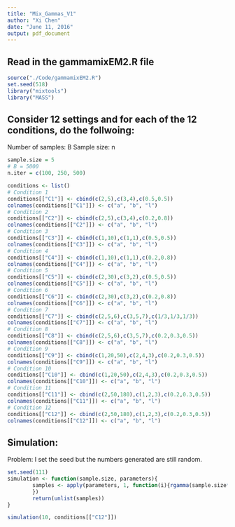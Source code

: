 ```yaml
---
title: "Mix_Gammas_V1"
author: "Xi Chen"
date: "June 11, 2016"
output: pdf_document
---
```

## Read in the gammamixEM2.R file
```r
source("./Code/gammamixEM2.R")
set.seed(518)
library("mixtools")
library("MASS")
```

## Consider 12 settings and for each of the 12 conditions, do the follwoing:
Number of samples: B
Sample size: n

```r
sample.size = 5
# B = 5000
n.iter = c(100, 250, 500)

conditions <- list()
# Condition 1
conditions[["C1"]] <- cbind(c(2,5),c(3,4),c(0.5,0.5))
colnames(conditions[["C1"]]) <- c("a", "b", "l")
# Condition 2
conditions[["C2"]] <- cbind(c(2,5),c(3,4),c(0.2,0.8))
colnames(conditions[["C2"]]) <- c("a", "b", "l")
# Condition 3
conditions[["C3"]] <- cbind(c(1,10),c(1,1),c(0.5,0.5))
colnames(conditions[["C3"]]) <- c("a", "b", "l")
# Condition 4
conditions[["C4"]] <- cbind(c(1,10),c(1,1),c(0.2,0.8))
colnames(conditions[["C4"]]) <- c("a", "b", "l")
# Condition 5
conditions[["C5"]] <- cbind(c(2,30),c(3,2),c(0.5,0.5))
colnames(conditions[["C5"]]) <- c("a", "b", "l")
# Condition 6
conditions[["C6"]] <- cbind(c(2,30),c(3,2),c(0.2,0.8))
colnames(conditions[["C6"]]) <- c("a", "b", "l")
# Condition 7
conditions[["C7"]] <- cbind(c(2,5,6),c(3,5,7),c(1/3,1/3,1/3))
colnames(conditions[["C7"]]) <- c("a", "b", "l")
# Condition 8
conditions[["C8"]] <- cbind(c(2,5,6),c(3,5,7),c(0.2,0.3,0.5))
colnames(conditions[["C8"]]) <- c("a", "b", "l")
# Condition 9
conditions[["C9"]] <- cbind(c(1,20,50),c(2,4,3),c(0.2,0.3,0.5))
colnames(conditions[["C9"]]) <- c("a", "b", "l")
# Condition 10
conditions[["C10"]] <- cbind(c(1,20,50),c(2,4,3),c(0.2,0.3,0.5))
colnames(conditions[["C10"]]) <- c("a", "b", "l")
# Condition 11
conditions[["C11"]] <- cbind(c(2,50,180),c(1,2,3),c(0.2,0.3,0.5))
colnames(conditions[["C11"]]) <- c("a", "b", "l")
# Condition 12
conditions[["C12"]] <- cbind(c(2,50,180),c(1,2,3),c(0.2,0.3,0.5))
colnames(conditions[["C12"]]) <- c("a", "b", "l")


```

## Simulation:
Problem: I set the seed but the numbers generated are still random.


```r
set.seed(111)
simulation <- function(sample.size, parameters){
        samples <- apply(parameters, 1, function(i){rgamma(sample.size* i[3], shape = i[1], scale = i[2])
        })
        return(unlist(samples))
}

simulation(10, conditions[["C12"]])

```


